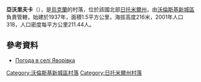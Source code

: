 {{coord|50|27|36|N|27|52|10|E|scale:30000|display=title}}

'''亞沃里夫卡'''（{{lang-uk|Яворівка}}），是[[烏克蘭|烏克蘭]]的村落，位於該國北部[[日托米爾州|日托米爾州]]，由[[沃倫斯基新城區|沃倫斯基新城區]]負責管轄，始建於1937年，面積1.5平方公里，海拔高度216米，2001年人口318，人口密度每平方公里211.44人。

==參考資料==
* [http://weather.in.ua/ua/zhitomirskaja/29466 Погода в селі Яворівка] {{Wayback|url=http://weather.in.ua/ua/zhitomirskaja/29466 |date=20111219161129 }}

{{DEFAULTSORT:Яворівка}}
[[Category:沃倫斯基新城區村落|Category:沃倫斯基新城區村落]]
[[Category:日托米爾州村落|Category:日托米爾州村落]]


{{Zhytomyr-geo-stub}}